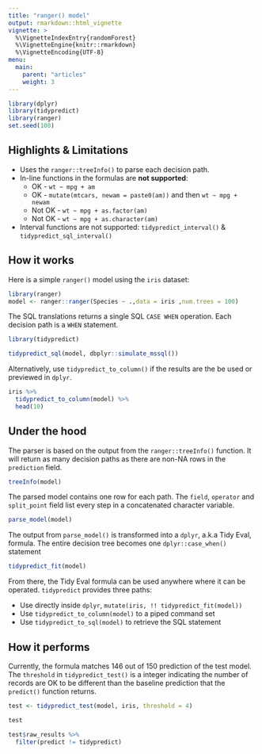 ```yaml
---
title: "ranger() model"
output: rmarkdown::html_vignette
vignette: >
  %\VignetteIndexEntry{randomForest}
  %\VignetteEngine{knitr::rmarkdown}
  %\VignetteEncoding{UTF-8}
menu:
  main:
    parent: "articles"
    weight: 3
---
```


```r
library(dplyr)
library(tidypredict)
library(ranger)
set.seed(100)
```

## Highlights & Limitations

- Uses the `ranger::treeInfo()` to parse each decision path.
- In-line functions in the formulas are **not supported**:  
     - OK - `wt ~ mpg + am` 
     - OK - `mutate(mtcars, newam = paste0(am))` and then `wt ~ mpg + newam`
     - Not OK - `wt ~ mpg + as.factor(am)`
     - Not OK - `wt ~ mpg + as.character(am)`
- Interval functions are not supported: `tidypredict_interval()` & `tidypredict_sql_interval()`
   

## How it works

Here is a simple `ranger()` model using the `iris` dataset:
```r
library(ranger)
model <- ranger::ranger(Species ~ .,data = iris ,num.trees = 100)
```

The SQL translations returns a single SQL `CASE WHEN` operation.  Each decision path is a `WHEN` statement.
```r
library(tidypredict)

tidypredict_sql(model, dbplyr::simulate_mssql())
```

Alternatively, use `tidypredict_to_column()` if the results are the be used or previewed in `dplyr`.

```r
iris %>%
  tidypredict_to_column(model) %>%
  head(10)
```

## Under the hood

The parser is based on the output from the `ranger::treeInfo()` function.  It will return as many decision paths as there are non-NA rows in the `prediction` field.
```r
treeInfo(model)
```

The parsed model contains one row for each path.  The `field`, `operator` and `split_point` field list every step in a concatenated character variable.
```r
parse_model(model)
```

The output from `parse_model()` is transformed into a `dplyr`, a.k.a Tidy Eval, formula.  The entire decision tree becomes one `dplyr::case_when()` statement
```r
tidypredict_fit(model)
```

From there, the Tidy Eval formula can be used anywhere where it can be operated. `tidypredict` provides three paths:

  - Use directly inside `dplyr`,  `mutate(iris, !! tidypredict_fit(model))`
  - Use `tidypredict_to_column(model)` to a piped command set
  - Use `tidypredict_to_sql(model)` to retrieve the SQL statement

## How it performs

Currently, the formula matches 146 out of 150 prediction of the test model. The `threshold` in `tidypredict_test()` is a integer indicating the number of records are OK to be different than the baseline prediction that the `predict()` function returns. 
```r
test <- tidypredict_test(model, iris, threshold = 4)

test

test$raw_results %>%
  filter(predict != tidypredict)
```